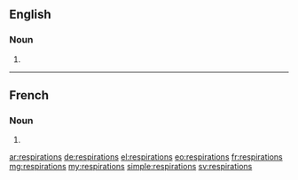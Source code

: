 ==English==

===Noun===
{{head|en|plural}}

# {{plural of|respiration|lang=en}}

----

==French==

===Noun===
{{head|fr|plural|g=?}}

# {{plural of|respiration|lang=fr}}

[[ar:respirations]]
[[de:respirations]]
[[el:respirations]]
[[eo:respirations]]
[[fr:respirations]]
[[mg:respirations]]
[[my:respirations]]
[[simple:respirations]]
[[sv:respirations]]